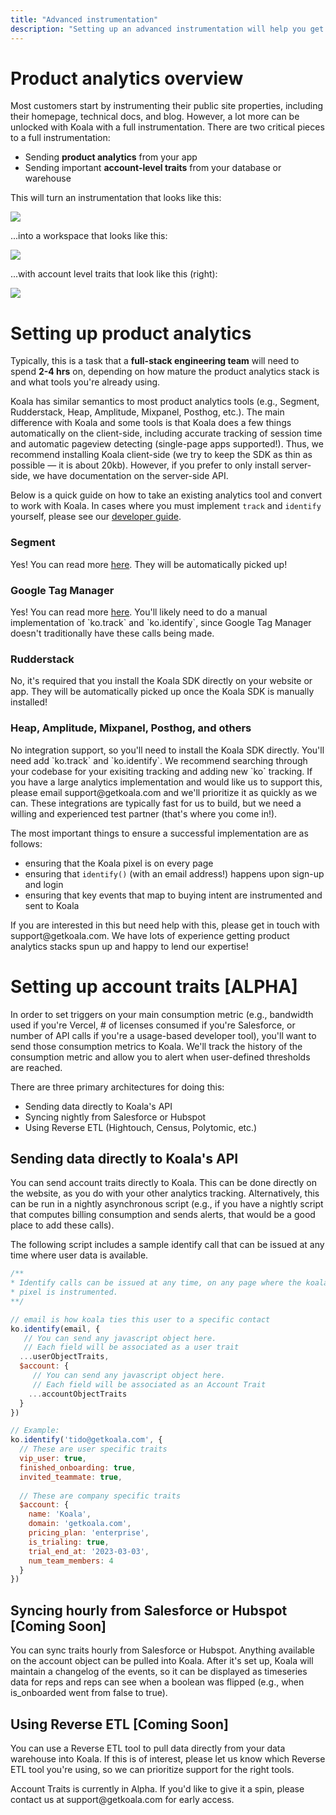 ```yaml
---
title: "Advanced instrumentation"
description: "Setting up an advanced instrumentation will help you get the most out of Koala!"
---
```


# Product analytics overview
Most customers start by instrumenting their public site properties, including their homepage, technical docs, and blog. However, a lot more can be unlocked with Koala with a full instrumentation. There are two critical pieces to a full instrumentation:

* Sending **product analytics** from your app
* Sending important **account-level traits** from your database or warehouse

This will turn an instrumentation that looks like this:

![](/images/admin-guides/advanced-instrumentation/koala-web.png)

...into a workspace that looks like this:

![](/images/admin-guides/advanced-instrumentation/koala-accounts.png)

...with account level traits that look like this (right):

![](/images/admin-guides/advanced-instrumentation/koala-single-account.png)

# Setting up product analytics
Typically, this is a task that a **full-stack engineering team** will need to spend **2-4 hrs** on, depending on how mature the product analytics stack is and what tools you're already using. 

Koala has similar semantics to most product analytics tools (e.g., Segment, Rudderstack, Heap, Amplitude, Mixpanel, Posthog, etc.). The main difference with Koala and some tools is that Koala does a few things automatically on the client-side, including accurate tracking of session time and automatic pageview detecting (single-page apps supported!). Thus, we recommend installing Koala client-side (we try to keep the SDK as thin as possible — it is about 20kb). However, if you prefer to only install server-side, we have documentation on the server-side API.

Below is a quick guide on how to take an existing analytics tool and convert to work with Koala. In cases where you must implement `track` and `identify` yourself, please see our <a href="/docs/developer-guides/server-side">developer guide</a>.

### Segment
<AccordionGroup>
   <Accordion title="Can I do a codeless install? ✅">
      Yes! You can read more <a href="/docs/integrations/segment">here</a>.
   </Accordion>
   <Accordion title="Will I automatically get `track` and `identify` calls? ✅">
      They will be automatically picked up!
   </Accordion>
</AccordionGroup>

### Google Tag Manager
<AccordionGroup>
   <Accordion title="Can I do a codeless install? ✅ ">
      Yes! You can read more <a href="/docs/integrations/google-tag-manager">here</a>.
   </Accordion>
   <Accordion title="Will I automatically get `track` and `identify` calls? 🟡 ">
      You'll likely need to do a manual implementation of `ko.track` and `ko.identify`, since Google Tag Manager doesn't traditionally have these calls being made.
   </Accordion>
</AccordionGroup>

### Rudderstack
<AccordionGroup>
   <Accordion title="Can I do a codeless install? ❌" >
      No, it's required that you install the Koala SDK directly on your website or app.
   </Accordion>
   <Accordion title="Will I automatically get `track` and `identify` calls? ✅">
      They will be automatically picked up once the Koala SDK is manually installed!
   </Accordion>
</AccordionGroup>

###  Heap, Amplitude, Mixpanel, Posthog, and others 
<AccordionGroup>
   <Accordion title="Can I do a codeless install? ❌">
      No integration support, so you'll need to install the Koala SDK directly.
   </Accordion>
   <Accordion title="Will I automatically get `track` and `identify` calls? ❌">
      You'll need add `ko.track` and `ko.identify`. We recommend searching through your codebase for your exisiting tracking and adding new `ko` tracking.
   </Accordion>
   <Accordion title="Can you add add an integration for me? ✅">
      If you have a large analytics implementation and would like us to support this, please email support@getkoala.com and we'll prioritize it as quickly as we can. These integrations are typically fast for us to build, but we need a willing and experienced test partner (that's where you come in!).
   </Accordion>
</AccordionGroup>

The most important things to ensure a successful implementation are as follows:

* ensuring that the Koala pixel is on every page
* ensuring that `identify()` (with an email address!) happens upon sign-up and login
* ensuring that key events that map to buying intent are instrumented and sent to Koala

<Note>
If you are interested in this but need help with this, please get in touch with support@getkoala.com. We have lots of experience getting product analytics stacks spun up and happy to lend our expertise!
</Note>

# Setting up account traits [ALPHA]
In order to set triggers on your main consumption metric (e.g., bandwidth used if you're Vercel, # of licenses consumed if you're Salesforce, or number of API calls if you're a usage-based developer tool), you'll want to send those consumption metrics to Koala. We'll track the history of the consumption metric and allow you to alert when user-defined thresholds are reached.

There are three primary architectures for doing this:

* Sending data directly to Koala's API
* Syncing nightly from Salesforce or Hubspot
* Using Reverse ETL (Hightouch, Census, Polytomic, etc.)

## Sending data directly to Koala's API
You can send account traits directly to Koala. This can be done directly on the website, as you do with your other analytics tracking. Alternatively, this can be run in a nightly asynchronous script (e.g., if you have a nightly script that computes billing consumption and sends alerts, that would be a good place to add these calls).

The following script includes a sample identify call that can be issued at any time where user data is available.

```javascript
/**
* Identify calls can be issued at any time, on any page where the koala
* pixel is instrumented.
**/

// email is how koala ties this user to a specific contact
ko.identify(email, {
   // You can send any javascript object here.
   // Each field will be associated as a user trait
  ...userObjectTraits,
  $account: {
     // You can send any javascript object here.
     // Each field will be associated as an Account Trait
    ...accountObjectTraits
  }
})

// Example:
ko.identify('tido@getkoala.com', {
  // These are user specific traits
  vip_user: true,
  finished_onboarding: true,
  invited_teammate: true,
  
  // These are company specific traits
  $account: {
    name: 'Koala',
    domain: 'getkoala.com',
    pricing_plan: 'enterprise',
    is_trialing: true,
    trial_end_at: '2023-03-03',
    num_team_members: 4
  }
})
```


## Syncing hourly from Salesforce or Hubspot [Coming Soon]
You can sync traits hourly from Salesforce or Hubspot. Anything available on the account object can be pulled into Koala. After it's set up, Koala will maintain a changelog of the events, so it can be displayed as timeseries data for reps and reps can see when a boolean was flipped (e.g., when is_onboarded went from false to true).

## Using Reverse ETL [Coming Soon]
You can use a Reverse ETL tool to pull data directly from your data warehouse into Koala. If this is of interest, please let us know which Reverse ETL tool you're using, so we can prioritize support for the right tools.

<Note>
Account Traits is currently in Alpha. If you'd like to give it a spin, please contact us at support@getkoala.com for early access.
</Note>
